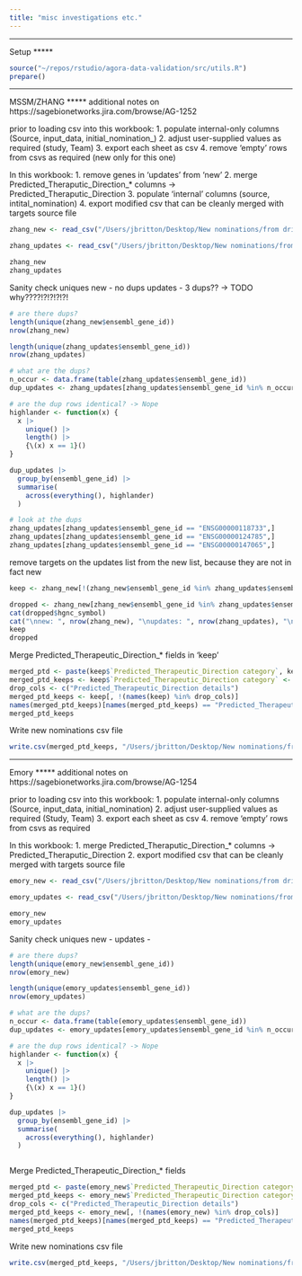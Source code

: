 ```yaml
---
title: "misc investigations etc."
---
```

*****
Setup
*****
```r
source("~/repos/rstudio/agora-data-validation/src/utils.R")
prepare()
```


*****
MSSM/ZHANG
*****
additional notes on https://sagebionetworks.jira.com/browse/AG-1252

prior to loading csv into this workbook:
1. populate internal-only columns (Source, input_data, initial_nomination_)
2. adjust user-supplied values as required (study, Team)
3. export each sheet as csv
4. remove 'empty' rows from csvs as required (new only for this one)

In this workbook:
1. remove genes in 'updates' from 'new' 
2. merge Predicted_Theraputic_Direction_* columns -> Predicted_Theraputic_Direction
3. populate 'internal' columns (source, intital_nomination)
4. export modified csv that can be cleanly merged with targets source file

```r
zhang_new <- read_csv("/Users/jbritton/Desktop/New nominations/from drive/Zhang/Zhang_new_noms.csv")

zhang_updates <- read_csv("/Users/jbritton/Desktop/New nominations/from drive/Zhang/Zhang_updated_noms.csv")

zhang_new
zhang_updates
```
Sanity check uniques
new - no dups
updates - 3 dups?? -> TODO why????!?!?!?!?!
```r
# are there dups?
length(unique(zhang_new$ensembl_gene_id))
nrow(zhang_new)

length(unique(zhang_updates$ensembl_gene_id))
nrow(zhang_updates)

# what are the dups?
n_occur <- data.frame(table(zhang_updates$ensembl_gene_id))
dup_updates <- zhang_updates[zhang_updates$ensembl_gene_id %in% n_occur$Var1[n_occur$Freq > 1],]

# are the dup rows identical? -> Nope
highlander <- function(x) {
  x |> 
    unique() |> 
    length() |> 
    {\(x) x == 1}()
}

dup_updates |> 
  group_by(ensembl_gene_id) |> 
  summarise(
    across(everything(), highlander)
  )

# look at the dups
zhang_updates[zhang_updates$ensembl_gene_id == "ENSG00000118733",]
zhang_updates[zhang_updates$ensembl_gene_id == "ENSG00000124785",]
zhang_updates[zhang_updates$ensembl_gene_id == "ENSG00000147065",]
```

remove targets on the updates list from the new list, because they are not in fact new
```r
keep <- zhang_new[!(zhang_new$ensembl_gene_id %in% zhang_updates$ensembl_gene_id),]

dropped <- zhang_new[zhang_new$ensembl_gene_id %in% zhang_updates$ensembl_gene_id,]
cat(dropped$hgnc_symbol)
cat("\nnew: ", nrow(zhang_new), "\nupdates: ", nrow(zhang_updates), "\ndropped: ", nrow(dropped), "\nkeeps: ", nrow(keep))
keep
dropped
```


Merge Predicted_Therapeutic_Direction_* fields in 'keep'
```r
merged_ptd <- paste(keep$`Predicted_Therapeutic_Direction category`, keep$`Predicted_Therapeutic_Direction details`)
merged_ptd_keeps <- keep$`Predicted_Therapeutic_Direction category` <- merged_ptd
drop_cols <- c("Predicted_Therapeutic_Direction details")
merged_ptd_keeps <- keep[, !(names(keep) %in% drop_cols)]
names(merged_ptd_keeps)[names(merged_ptd_keeps) == "Predicted_Therapeutic_Direction category"] <- "Predicted_Therapeutic_Direction"
merged_ptd_keeps
```

Write new nominations csv file
```r
write.csv(merged_ptd_keeps, "/Users/jbritton/Desktop/New nominations/from drive/Zhang/Zhang_new_noms_deduped.csv", row.names=FALSE)

```


*****
Emory
*****
additional notes on https://sagebionetworks.jira.com/browse/AG-1254

prior to loading csv into this workbook:
1. populate internal-only columns (Source, input_data, initial_nomination)
2. adjust user-supplied values as required (Study, Team)
3. export each sheet as csv
4. remove 'empty' rows from csvs as required

In this workbook:
1. merge Predicted_Theraputic_Direction_* columns -> Predicted_Theraputic_Direction
2. export modified csv that can be cleanly merged with targets source file

```r
emory_new <- read_csv("/Users/jbritton/Desktop/New nominations/from drive/Emory/12.6.23_Emory Agora Target Submission filled+11Nov23_updates.csv")

emory_updates <- read_csv("/Users/jbritton/Desktop/New nominations/from drive/Emory/Emory Agora target submissions_for_empty_updates.xlsm - Nominated Target Updates.csv")

emory_new
emory_updates
```

Sanity check uniques
new - 
updates - 
```r
# are there dups?
length(unique(emory_new$ensembl_gene_id))
nrow(emory_new)

length(unique(emory_updates$ensembl_gene_id))
nrow(emory_updates)

# what are the dups?
n_occur <- data.frame(table(emory_updates$ensembl_gene_id))
dup_updates <- emory_updates[emory_updates$ensembl_gene_id %in% n_occur$Var1[n_occur$Freq > 1],]

# are the dup rows identical? -> Nope
highlander <- function(x) {
  x |> 
    unique() |> 
    length() |> 
    {\(x) x == 1}()
}

dup_updates |> 
  group_by(ensembl_gene_id) |> 
  summarise(
    across(everything(), highlander)
  )



```



Merge Predicted_Therapeutic_Direction_* fields
```r
merged_ptd <- paste(emory_new$`Predicted_Therapeutic_Direction category`, emory_new$`Predicted_Therapeutic_Direction details`)
merged_ptd_keeps <- emory_new$`Predicted_Therapeutic_Direction category` <- merged_ptd
drop_cols <- c("Predicted_Therapeutic_Direction details")
merged_ptd_keeps <- emory_new[, !(names(emory_new) %in% drop_cols)]
names(merged_ptd_keeps)[names(merged_ptd_keeps) == "Predicted_Therapeutic_Direction category"] <- "Predicted_Therapeutic_Direction"
merged_ptd_keeps
```

Write new nominations csv file
```r
write.csv(merged_ptd_keeps, "/Users/jbritton/Desktop/New nominations/from drive/Emory/Emory_ptd_merged.csv", row.names=FALSE)
```